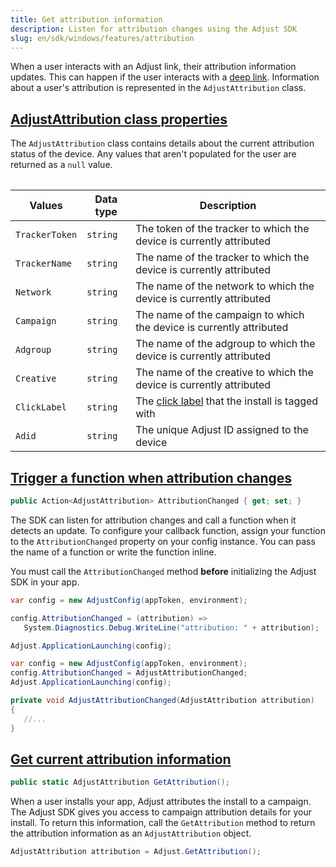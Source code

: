 ```yaml
---
title: Get attribution information
description: Listen for attribution changes using the Adjust SDK
slug: en/sdk/windows/features/attribution
---
```


When a user interacts with an Adjust link, their attribution information updates. This can happen if the user interacts with a [deep link](https://help.adjust.com/en/article/deep-links). Information about a user's attribution is represented in the `AdjustAttribution` class.

## [AdjustAttribution class properties](adjustattribution-class-properties)

The `AdjustAttribution` class contains details about the current attribution status of the device. Any values that aren't populated for the user are returned as a `null` value.

<Table>

| Values         | Data type | Description                                                                                        |
| -------------- | --------- | -------------------------------------------------------------------------------------------------- |
| `TrackerToken` | `string`  | The token of the tracker to which the device is currently attributed                               |
| `TrackerName`  | `string`  | The name of the tracker to which the device is currently attributed                                |
| `Network`      | `string`  | The name of the network to which the device is currently attributed                                |
| `Campaign`     | `string`  | The name of the campaign to which the device is currently attributed                               |
| `Adgroup`      | `string`  | The name of the adgroup to which the device is currently attributed                                |
| `Creative`     | `string`  | The name of the creative to which the device is currently attributed                               |
| `ClickLabel`   | `string`  | The [click label](https://help.adjust.com/en/article/user-rewards) that the install is tagged with |
| `Adid`         | `string`  | The unique Adjust ID assigned to the device                                                        |

</Table>

## [Trigger a function when attribution changes](trigger-a-function-when-attribution-changes)

```cs title="Property declaration"
public Action<AdjustAttribution> AttributionChanged { get; set; }
```

The SDK can listen for attribution changes and call a function when it detects an update. To configure your callback function, assign your function to the `AttributionChanged` property on your config instance. You can pass the name of a function or write the function inline.

<Callout type="important">

You must call the `AttributionChanged` method **before** initializing the Adjust SDK in your app.

</Callout>

<Tabs>
<Tab title="Inline function">

```cs {3,4}
var config = new AdjustConfig(appToken, environment);

config.AttributionChanged = (attribution) =>
   System.Diagnostics.Debug.WriteLine("attribution: " + attribution);

Adjust.ApplicationLaunching(config);
```

</Tab>
<Tab title="Function name">

```cs "AdjustAttributionChanged"
var config = new AdjustConfig(appToken, environment);
config.AttributionChanged = AdjustAttributionChanged;
Adjust.ApplicationLaunching(config);

private void AdjustAttributionChanged(AdjustAttribution attribution)
{
   //...
}
```

</Tab>
</Tabs>

## [Get current attribution information](get-current-attribution-information)

```cs title="Method signature"
public static AdjustAttribution GetAttribution();
```

<MinorVersion added="v4.12.0">

When a user installs your app, Adjust attributes the install to a campaign. The Adjust SDK gives you access to campaign attribution details for your install. To return this information, call the `GetAttribution` method to return the attribution information as an `AdjustAttribution` object.

</MinorVersion>

```cs
AdjustAttribution attribution = Adjust.GetAttribution();
```
